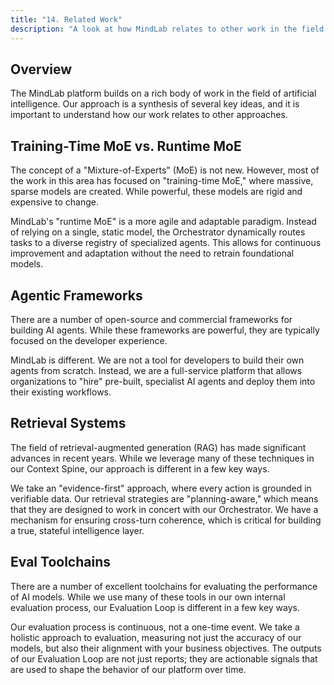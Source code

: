 ```yaml
---
title: "14. Related Work"
description: "A look at how MindLab relates to other work in the field of AI."
---
```


## Overview

The MindLab platform builds on a rich body of work in the field of artificial intelligence. Our approach is a synthesis of several key ideas, and it is important to understand how our work relates to other approaches.

## Training-Time MoE vs. Runtime MoE

The concept of a "Mixture-of-Experts" (MoE) is not new. However, most of the work in this area has focused on "training-time MoE," where massive, sparse models are created. While powerful, these models are rigid and expensive to change.

MindLab's "runtime MoE" is a more agile and adaptable paradigm. Instead of relying on a single, static model, the Orchestrator dynamically routes tasks to a diverse registry of specialized agents. This allows for continuous improvement and adaptation without the need to retrain foundational models.

## Agentic Frameworks

There are a number of open-source and commercial frameworks for building AI agents. While these frameworks are powerful, they are typically focused on the developer experience.

MindLab is different. We are not a tool for developers to build their own agents from scratch. Instead, we are a full-service platform that allows organizations to "hire" pre-built, specialist AI agents and deploy them into their existing workflows.

## Retrieval Systems

The field of retrieval-augmented generation (RAG) has made significant advances in recent years. While we leverage many of these techniques in our Context Spine, our approach is different in a few key ways.

<CardGroup cols={3}>
  <Card title="Evidence-First" icon="file-check-2">
    We take an "evidence-first" approach, where every action is grounded in verifiable data.
  </Card>
  <Card title="Planning-Aware" icon="sitemap">
    Our retrieval strategies are "planning-aware," which means that they are designed to work in concert with our Orchestrator.
  </Card>
  <Card title="Cross-Turn Coherence" icon="link">
    We have a mechanism for ensuring cross-turn coherence, which is critical for building a true, stateful intelligence layer.
  </Card>
</CardGroup>

## Eval Toolchains

There are a number of excellent toolchains for evaluating the performance of AI models. While we use many of these tools in our own internal evaluation process, our Evaluation Loop is different in a few key ways.

<AccordionGroup>
  <Accordion title="Continuous">
    Our evaluation process is continuous, not a one-time event.
  </Accordion>
  <Accordion title="Holistic">
    We take a holistic approach to evaluation, measuring not just the accuracy of our models, but also their alignment with your business objectives.
  </Accordion>
  <Accordion title="Actionable">
    The outputs of our Evaluation Loop are not just reports; they are actionable signals that are used to shape the behavior of our platform over time.
  </Accordion>
</AccordionGroup>